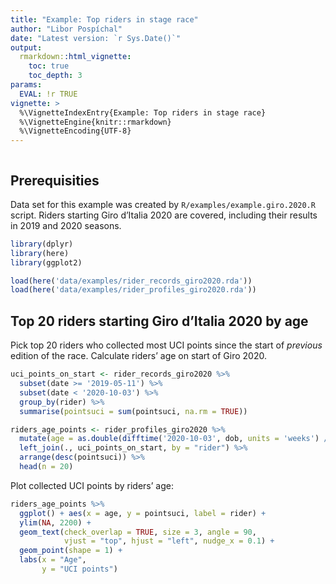 ```yaml
---
title: "Example: Top riders in stage race"
author: "Libor Pospíchal"
date: "Latest version: `r Sys.Date()`"
output:
  rmarkdown::html_vignette:
    toc: true
    toc_depth: 3
params:
  EVAL: !r TRUE
vignette: >
  %\VignetteIndexEntry{Example: Top riders in stage race}
  %\VignetteEngine{knitr::rmarkdown}
  %\VignetteEncoding{UTF-8}
---
```


```r

```

## Prerequisities

Data set for this example was created by `R/examples/example.giro.2020.R` script. Riders starting Giro d'Italia 2020 are covered, including their results in 2019 and 2020 seasons.

```r
library(dplyr)
library(here)
library(ggplot2)

load(here('data/examples/rider_records_giro2020.rda'))
load(here('data/examples/rider_profiles_giro2020.rda'))
```

## Top 20 riders starting Giro d'Italia 2020 by age

Pick top 20 riders who collected most UCI points since the start of *previous* edition of the race. Calculate riders' age on start of Giro 2020.

```r
uci_points_on_start <- rider_records_giro2020 %>%
  subset(date >= '2019-05-11') %>%
  subset(date < '2020-10-03') %>%
  group_by(rider) %>%
  summarise(pointsuci = sum(pointsuci, na.rm = TRUE))

riders_age_points <- rider_profiles_giro2020 %>%
  mutate(age = as.double(difftime('2020-10-03', dob, units = 'weeks') / 52.25)) %>%
  left_join(., uci_points_on_start, by = "rider") %>%
  arrange(desc(pointsuci)) %>%
  head(n = 20)
```

Plot collected UCI points by riders' age:

```r
riders_age_points %>%
  ggplot() + aes(x = age, y = pointsuci, label = rider) +
  ylim(NA, 2200) +
  geom_text(check_overlap = TRUE, size = 3, angle = 90,
            vjust = "top", hjust = "left", nudge_x = 0.1) +
  geom_point(shape = 1) +
  labs(x = "Age",
       y = "UCI points")
```
